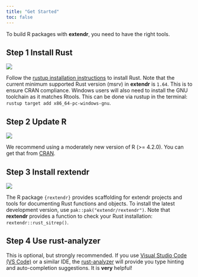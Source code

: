 ```yaml
---
title: "Get Started"
toc: false
---
```


To build R packages with **extendr**, you need to have the right tools.

## Step 1 [Install Rust]{.fw-light}

::: clearfix
::: {.float-start style="width: 126px; margin-right: 0.8rem;"}
[![](images/cuddlyferris.svg)](https://www.rust-lang.org/tools/install)
:::

Follow the [rustup installation
instructions](https://www.rust-lang.org/tools/install) to install Rust. Note
that the current minimum supported Rust version (msrv) in **extendr** is `1.64`.
This is to ensure CRAN compliance. Windows users will also need to install the GNU toolchain as it matches Rtools. This can be done via rustup in the terminal: `rustup target add x86_64-pc-windows-gnu`.
:::

## Step 2 [Update R]{.fw-light}

::: clearfix
::: {.float-start style="width: 126px; margin-right: 0.8rem;"}
[![](images/Rlogo.svg)](https://cran.r-project.org/)
:::

We recommend using a moderately new version of R (\>= 4.2.0). You can get that 
from [CRAN](https://cran.r-project.org/).
:::

## Step 3 [Install rextendr]{.fw-light}

::: clearfix
::: {.float-start style="width: 126px; margin-right: 0.8rem;"}
[![](images/rextendr-logo.png)](https://extendr.github.io/rextendr/)
:::

The R package `{rextendr}` provides scaffolding for extendr projects and tools
for documenting Rust functions and objects. To install the latest development
version, use `pak::pak("extendr/rextendr")`. Note that **rextendr** provides a
function to check your Rust installation: `rextendr::rust_sitrep()`.
:::

## Step 4 [Use rust-analyzer]{.fw-light}

This is optional, but strongly recommended. If you use [Visual Studio Code (VS
Code)](https://code.visualstudio.com/download) or a similar IDE, the
[rust-analyzer](https://rust-analyzer.github.io/) will provide you type hinting
and auto-completion suggestions. It is **very** helpful!
